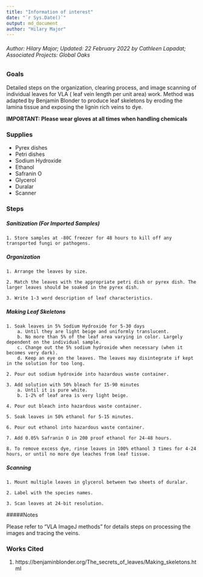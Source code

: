 ```yaml
---
title: "Information of interest"
date: "`r Sys.Date()`"
output: md_document
author: "Hilary Major"
---
```


###### Author: Hilary Major; Updated: 22 February 2022 by Cathleen Lapadat; Associated Projects: Global Oaks

### Goals

Detailed steps on the organization, clearing process, and image scanning of individual leaves for VLA ( leaf vein length per unit area) work. Method was adapted by Benjamin Blonder to produce leaf skeletons by eroding the lamina tissue and exposing the lignin rich veins to dye.

**IMPORTANT: Please wear gloves at all times when handling chemicals**

### Supplies

* Pyrex dishes
* Petri dishes
* Sodium Hydroxide
* Ethanol
* Safranin O
* Glycerol
* Duralar
* Scanner

### Steps

##### Sanitization (For Imported Samples)
```
1. Store samples at -80C freezer for 48 hours to kill off any transported fungi or pathogens.
```

##### Organization
```
1. Arrange the leaves by size.

2. Match the leaves with the appropriate petri dish or pyrex dish. The larger leaves should be soaked in the pyrex dish.

3. Write 1-3 word description of leaf characteristics.
```

##### Making Leaf Skeletons
```
1. Soak leaves in 5% Sodium Hydroxide for 5-30 days 
    a. Until they are light beige and uniformly translucent. 
    b. No more than 5% of the leaf area varying in color. Largely dependent on the individual sample.
    c. Change out the 5% sodium hydroxide when necessary (when it becomes very dark).
    d. Keep an eye on the leaves. The leaves may disintegrate if kept in the solution for too long.
  
2. Pour out sodium hydroxide into hazardous waste container.

3. Add solution with 50% bleach for 15-90 minutes
    a. Until it is pure white. 
    b. 1-2% of leaf area is very light beige.
    
4. Pour out bleach into hazardous waste container.

5. Soak leaves in 50% ethanol for 5-15 minutes.

6. Pour out ethanol into hazardous waste container.

7. Add 0.05% Safranin O in 200 proof ethanol for 24-48 hours.

8. To remove excess dye, rinse leaves in 100% ethanol 3 times for 4-24 hours, or until no more dye leaches from leaf tissue.
```

##### Scanning
```
1. Mount multiple leaves in glycerol between two sheets of duralar.

2. Label with the species names.

3. Scan leaves at 24-bit resolution.
```
#####Notes  

Please refer to "VLA ImageJ methods" for details steps on processing the images and tracing the veins.  


### Works Cited   

1.	https://benjaminblonder.org/The_secrets_of_leaves/Making_skeletons.html